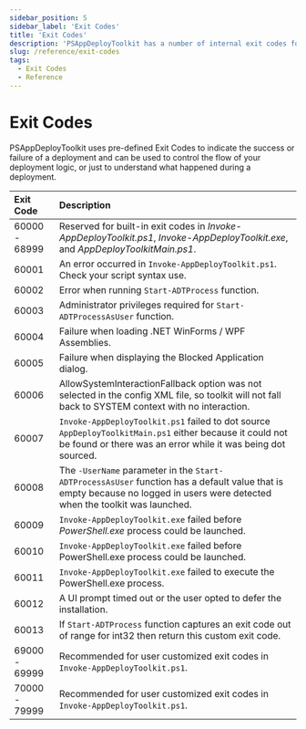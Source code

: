 ```yaml
---
sidebar_position: 5
sidebar_label: 'Exit Codes'
title: 'Exit Codes'
description: 'PSAppDeployToolkit has a number of internal exit codes for any issues that may occur.'
slug: /reference/exit-codes
tags:
  - Exit Codes
  - Reference
---
```


# Exit Codes

PSAppDeployToolkit uses pre-defined Exit Codes to indicate the success or failure of a deployment and can be used to control the flow of your deployment logic, or just to understand what happened during a deployment.

| Exit Code     | Description                                                                                                                                                                  |
|:--------------|:-----------------------------------------------------------------------------------------------------------------------------------------------------------------------------|
| 60000 - 68999 | Reserved for built-in exit codes in _Invoke-AppDeployToolkit.ps1_, _Invoke-AppDeployToolkit.exe_, and _AppDeployToolkitMain.ps1_.                                            |
| 60001         | An error occurred in `Invoke-AppDeployToolkit.ps1`. Check your script syntax use.                                                                                            |
| 60002         | Error when running `Start-ADTProcess` function.                                                                                                                              |
| 60003         | Administrator privileges required for `Start-ADTProcessAsUser` function.                                                                                                     |
| 60004         | Failure when loading .NET WinForms / WPF Assemblies.                                                                                                                         |
| 60005         | Failure when displaying the Blocked Application dialog.                                                                                                                      |
| 60006         | AllowSystemInteractionFallback option was not selected in the config XML file, so toolkit will not fall back to SYSTEM context with no interaction.                          |
| 60007         | `Invoke-AppDeployToolkit.ps1` failed to dot source `AppDeployToolkitMain.ps1` either because it could not be found or there was an error while it was being dot sourced.     |
| 60008         | The `-UserName` parameter in the `Start-ADTProcessAsUser` function has a default value that is empty because no logged in users were detected when the toolkit was launched. |
| 60009         | `Invoke-AppDeployToolkit.exe` failed before _PowerShell.exe_ process could be launched.                                                                                      |
| 60010         | `Invoke-AppDeployToolkit.exe` failed before PowerShell.exe process could be launched.                                                                                        |
| 60011         | `Invoke-AppDeployToolkit.exe` failed to execute the PowerShell.exe process.                                                                                                  |
| 60012         | A UI prompt timed out or the user opted to defer the installation.                                                                                                           |
| 60013         | If `Start-ADTProcess` function captures an exit code out of range for int32 then return this custom exit code.                                                               |
| 69000 - 69999 | Recommended for user customized exit codes in `Invoke-AppDeployToolkit.ps1`.                                                                                                 |
| 70000 - 79999 | Recommended for user customized exit codes in `Invoke-AppDeployToolkit.ps1`.                                                                                                 |
